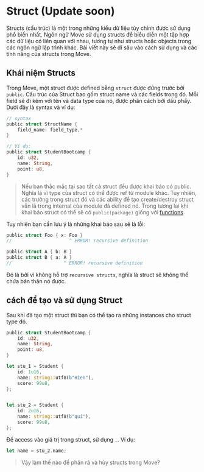 
# Struct (Update soon)

Structs (cấu trúc) là một trong những kiểu dữ liệu tùy chỉnh được sử dụng phổ biến nhất. Ngôn ngữ Move sử dụng structs để biểu diễn một tập hợp các dữ liệu có liên quan với nhau, tương tự như structs hoặc objects trong các ngôn ngữ lập trình khác. Bài viết này sẽ đi sâu vào cách sử dụng và các tính năng của structs trong Move. 

## Khái niệm Structs 

Trong Move, một struct được defined bằng `struct` được đứng trước bởi `public`. Cấu trúc của Struct bao gồm struct name và các fields trong đó. Mỗi field sẽ đi kèm với tên và data type của nó, được phân cách bởi dấu phẩy. Dưới đây là syntax và ví dụ: 


```rust
// syntax
public struct StructName {
    field_name: field_type,*
}

// Ví dụ:
public struct StudentBootcamp {
    id: u32,
    name: String,
    point: u8,
}
```


> Nếu bạn thắc mắc tại sao tất cả struct đều được khai báo có public. Nghĩa là vì type của struct có thể được ref từ module khác. Tuy nhiên, các trường trong struct đó và các ability để tạo create/destroy struct vẫn là trong internal của module đã defined nó. Trong tương lai khi khai báo struct có thể sẽ có `public(package)` giống với [functions](./function)


Tuy nhiên bạn cần lưu ý là những khai báo sau sẽ là lỗi: 

```rust
public struct Foo { x: Foo }
//                     ^ ERROR! recursive definition

public struct A { b: B }
public struct B { a: A }
//                   ^ ERROR! recursive definition

```

Đó là bởi vì không hỗ trợ `recursive structs`, nghĩa là struct sẽ không thể chứa bản thân nó được.


## cách để tạo và sử dụng Struct

Sau khi đã tạo một struct thì bạn có thể tạo ra những instances cho struct type đó. 


```rust 
public struct StudentBootcamp {
    id: u32,
    name: String,
    point: u8,
}

let stu_1 = Student {
    id: 1u16,
    name: string::utf8(b"Hien"),
    score: 99u8,
};


let stu_2 = Student {
    id: 2u16,
    name: string::utf8(b"qui"),
    score: 99u8,
};
```

Để access vào giá trị trong struct, sử dụng `.`. Ví dụ: 

```rust 
let name = stu_2.name; 
```


> Vậy làm thế nào để phân rã và hủy structs trong Move?



